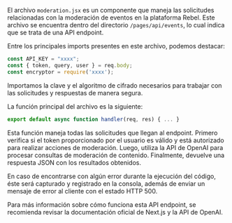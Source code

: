 
El archivo `moderation.jsx` es un componente que maneja las solicitudes relacionadas con la moderación de eventos en la plataforma Rebel. Este archivo se encuentra dentro del directorio `/pages/api/events`, lo cual indica que se trata de una API endpoint.

Entre los principales imports presentes en este archivo, podemos destacar:
```javascript
const API_KEY = "xxxx";
const { token, query, user } = req.body;
const encryptor = require('xxxx');
```
Importamos la clave y el algoritmo de cifrado necesarios para trabajar con las solicitudes y respuestas de manera segura.

La función principal del archivo es la siguiente:
```javascript
export default async function handler(req, res) { ... }
```
Esta función maneja todas las solicitudes que llegan al endpoint. Primero verifica si el token proporcionado por el usuario es válido y está autorizado para realizar acciones de moderación. Luego, utiliza la API de OpenAI para procesar consultas de moderación de contenido. Finalmente, devuelve una respuesta JSON con los resultados obtenidos.

En caso de encontrarse con algún error durante la ejecución del código, éste será capturado y registrado en la consola, además de enviar un mensaje de error al cliente con el estado HTTP 500.

Para más información sobre cómo funciona esta API endpoint, se recomienda revisar la documentación oficial de Next.js y la API de OpenAI.
